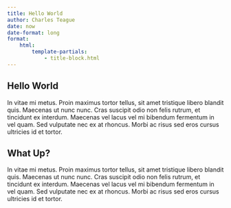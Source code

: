 ```yaml
---
title: Hello World
author: Charles Teague
date: now
date-format: long
format:
    html:
        template-partials:
            - title-block.html
---
```


## Hello World

In vitae mi metus. Proin maximus tortor tellus, sit amet tristique libero blandit quis. Maecenas ut nunc nunc. Cras suscipit odio non felis rutrum, et tincidunt ex interdum. Maecenas vel lacus vel mi bibendum fermentum in vel quam. Sed vulputate nec ex at rhoncus. Morbi ac risus sed eros cursus ultricies id et tortor.


## What Up?

In vitae mi metus. Proin maximus tortor tellus, sit amet tristique libero blandit quis. Maecenas ut nunc nunc. Cras suscipit odio non felis rutrum, et tincidunt ex interdum. Maecenas vel lacus vel mi bibendum fermentum in vel quam. Sed vulputate nec ex at rhoncus. Morbi ac risus sed eros cursus ultricies id et tortor.